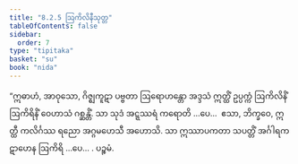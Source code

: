 ```yaml
---
title: "8.2.5 ဩကိလိနီသုတ္တ"
tableOfContents: false
sidebar:
  order: 7
type: "tipitaka"
basket: "su"
book: "nida"
---
```



<DynamicBreadcrumb />

<Division number="216" book="nida">

<Paragraph number="1192" book="nida">
“ဣဓာဟံ, အာဝုသော, ဂိဇ္ဈကူဋာ ပဗ္ဗတာ ဩရောဟန္တော အဒ္ဒသံ ဣတ္ထိံ ဥပ္ပက္ကံ ဩကိလိနိံ ဩကိရိနိံ ဝေဟာသံ ဂစ္ဆန္တိံ. သာ သုဒံ အဋ္ဋဿရံ ကရောတိ …ပေ…  ဧသာ, ဘိက္ခဝေ, ဣတ္ထီ ကလိင်္ဂဿ ရညော အဂ္ဂမဟေသီ အဟောသိ. သာ ဣဿာပကတာ သပတ္တိံ အင်္ဂါရကဋာဟေန ဩကိရိ …ပေ… .

</Paragraph>
</Division>

<Paragraph number="1193" type="center" book="nida">
ပဉ္စမံ.
</Paragraph>